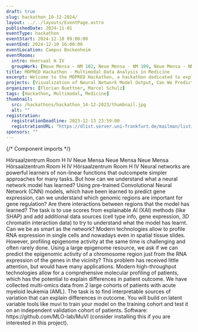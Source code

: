 ```yaml
---
draft: true
slug: hackathon_10-12-2024/
layout: ../../layouts/EventPage.astro
publishedDate: 2024-11-01
eventType: hackathon
eventStart: 2024-12-10 09:00:00
eventEnd: 2024-12-10 16:00:00
eventLocation: Campus Bockenheim
eventRooms:
  intro: Hoersaal H IV
  groupWork: [Neue Mensa - NM 102, Neue Mensa - NM 109, Neue Mensa - NM 110, Neue Mensa - NM 116, Neue Mensa - NM 117]
title: MOPRED Hackathon - Multimodal Data Analysis in Medicine
excerpt: Welcome to the MOPRED Hackathon, a hackathon dedicated to exploring practical applications of multimodal data analysis in medicine. In this event, participants will explore the integration and analysis of different types of mutimodal data using different approaches. Join us for a day of collaborative problem solving! 
projects: [Visualization of Neural Network Model Output, Can We Predict the Epigenome from RNA Expression?, Can We Relate Molecular Information to Patient Outcome?]
organizers: [Florian Buettner, Marcel Schulz]
tags: [Hackathon, Multimodal, Medicine]
thumbnail:
  src: /hackathons/hackathon_14-12-2023/thumbnail.jpg
  alt: ""
registration:
  registrationDeadline: 2023-12-13 23:59:00
  registrationURL: "https://dlist.server.uni-frankfurt.de/mailman/listinfo/MOPREDHackathon2023"
sponsors: ""
---
```


{/* Component imports */}

<EventHero 
  title={frontmatter.title} 
  tags={frontmatter.tags} 
  excerpt={frontmatter.excerpt} 
  heroImgSrc={frontmatter.thumbnail.src} 
  eventStart={frontmatter.eventStart}
  eventEnd={frontmatter.eventEnd}
  location={frontmatter.eventLocation}
  organizers={frontmatter.organizers}
/>

<EventProgram title="Program" subtitle="Preliminary Overview">
  <EventProgramPoint title="Introduction Projects, Group Assignment" timeframe="09:00">
    Hörsaalzentrum Room H IV
  </EventProgramPoint>
  <EventProgramPoint title="Groupwork Starts" timeframe="09:45">
    Neue Mensa
  </EventProgramPoint>
  <EventProgramPoint title="Lunch Break" timeframe="12:00">
    Neue Mensa
  </EventProgramPoint>
  <EventProgramPoint title="Groupwork Continues" timeframe="13:00">
    Neue Mensa
  </EventProgramPoint>
  <EventProgramPoint title="Project Pitches and Voting" timeframe="15:00">
    Hörsaalzentrum Room H IV
  </EventProgramPoint>
  <EventProgramPoint title="Prize Distribution" timeframe="16:00">
    Hörsaalzentrum Room H IV
  </EventProgramPoint>
</EventProgram>

<ProjectCollection title="Projects">
  <Project projectNumber={1} title="Visualization of Neural Network Model Output">
    Neural networks are powerful learners of non-linear functions that outcompete simpler approaches for many tasks. 
    But how can we understand what a neural network model has learned? Using pre-trained Convolutional Neural Network 
    (CNN) models, which have been learned to predict gene expression, can we understand which genomic regions are important 
    for gene regulation? Are there interactions between regions that the model has learned? The task is to use scores from 
    explainable AI (XAI) methods (like SHAP) and add additional data sources (cell type info, gene expression, 3D chromatin 
    interaction data) to try to understand what the model has learnt. Can we be as smart as the network?
  </Project>
  <Project projectNumber={2} title="Can We Predict the Epigenome from RNA Expression?">
    Modern technologies allow to profile RNA expression in single cells and nowadays even in spatial tissue slides. However, 
    profiling epigenome activity at the same time is challenging and often rarely done. Using a large epigenome resource, we 
    ask if we can predict the epigenomic activity of a chromosome region just from the RNA expression of the genes in the vicinity? 
    This problem has received little attention, but would have many applications. 
  </Project>
  <Project projectNumber={3} title="Can We Relate Molecular Information to Patient Outcome?">
    Modern high-throughput technologies allow for a comprehensive molecular profiling of patients, which has the potential to 
    explain differences in patient outcome. We have collected multi-omics data from 2 large cohorts of patients with acute myeloid 
    leukemia (AML). The task is to find interpretable sources of variation that can explain differences in outcome. You will build on 
    latent variable tools like muvi to train your model on the training cohort and test it on an independent validation cohort of patients. 
    Software: https://github.com/MLO-lab/MuVI (consider installing this if you are interested in this project).
  </Project>
</ProjectCollection>

<Registration 
  regUntil={frontmatter.registration.registrationDeadline} 
  regUrl={frontmatter.registration.registrationURL}
  sponsors={frontmatter.sponsors}
/>
